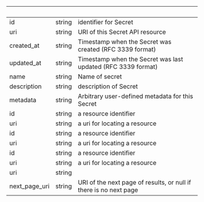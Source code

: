 | &nbsp; | &nbsp; | &nbsp; |
|---|---|---|
| id | string | identifier for Secret |
| uri | string | URI of this Secret API resource |
| created_at | string | Timestamp when the Secret was created (RFC 3339 format) |
| updated_at | string | Timestamp when the Secret was last updated (RFC 3339 format) |
| name | string | Name of secret |
| description | string | description of Secret |
| metadata | string | Arbitrary user-defined metadata for this Secret |
| id | string | a resource identifier |
| uri | string | a uri for locating a resource |
| id | string | a resource identifier |
| uri | string | a uri for locating a resource |
| id | string | a resource identifier |
| uri | string | a uri for locating a resource |
| uri | string |  |
| next_page_uri | string | URI of the next page of results, or null if there is no next page |